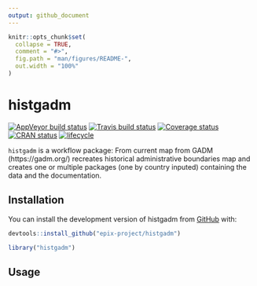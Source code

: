 ```yaml
---
output: github_document
---
```


<!-- README.md is generated from README.Rmd. Please edit that file -->

```r
knitr::opts_chunk$set(
  collapse = TRUE,
  comment = "#>",
  fig.path = "man/figures/README-",
  out.width = "100%"
)
```

# histgadm

[![AppVeyor build status](https://ci.appveyor.com/api/pruojects/status/github/epix-project/histgadm?branch=master&svg=true)](https://ci.appveyor.com/project/epix-project/histgadm)
[![Travis build status](https://travis-ci.org/epix-project/histgadm.svg?branch=master)](https://travis-ci.org/epix-project/histgadm)
[![Coverage status](https://codecov.io/gh/epix-project/histgadm/branch/master/graph/badge.svg)](https://codecov.io/github/epix-project/histgadm?branch=master)
[![CRAN status](https://www.r-pkg.org/badges/version/histgadm)](https://cran.r-project.org/package=histgadm)
[![lifecycle](https://img.shields.io/badge/lifecycle-experimental-orange.svg)](https://www.tidyverse.org/lifecycle/#experimental)

`histgadm` is a workflow package: From current map from GADM (https://gadm.org/) recreates historical administrative boundaries map and creates one or multiple packages (one by country inputed) containing the data and the documentation.

## Installation

You can install the development version of histgadm from [GitHub](https://github.com/epix-project/histgadm) with:

``` r
devtools::install_github("epix-project/histgadm")
```
```r
library("histgadm")
```

## Usage
